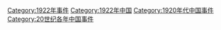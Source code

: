 [[Category:1922年事件|Category:1922年事件]]
[[Category:1922年中国|Category:1922年中国]]
[[Category:1920年代中国事件|Category:1920年代中国事件]]
[[Category:20世纪各年中国事件|Category:20世纪各年中国事件]]